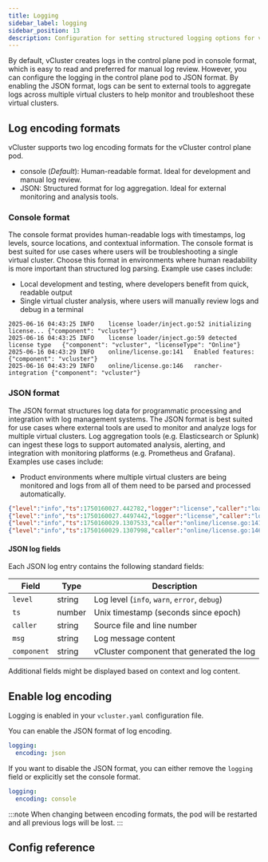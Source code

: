 ```yaml
---
title: Logging
sidebar_label: logging
sidebar_position: 13
description: Configuration for setting structured logging options for vCluster.
---
```



By default, vCluster creates logs in the control plane pod in console format, which is easy to read and preferred for manual log review. However, you can configure the logging in the control plane pod to JSON format. By enabling the JSON format, logs can be sent to external tools to aggregate logs across multiple virtual clusters to help monitor and troubleshoot these virtual clusters. 

## Log encoding formats

vCluster supports two log encoding formats for the vCluster control plane pod.

- console (_Default_): Human-readable format. Ideal for development and manual log review.
- JSON: Structured format for log aggregation. Ideal for external monitoring and analysis tools. 

### Console format

The console format provides human-readable logs with timestamps, log levels, source locations, and contextual information. The console format is best suited for use cases where users will be troubleshooting a single virtual cluster.  Choose this format in environments where human readability is more important than structured log parsing. Example use cases include:

* Local development and testing, where developers benefit from quick, readable output
* Single virtual cluster analysis, where users will manually review logs and debug in a terminal

```text
2025-06-16 04:43:25	INFO	license	loader/inject.go:52	initializing license...	{"component": "vcluster"}
2025-06-16 04:43:25	INFO	license	loader/inject.go:59	detected license type	{"component": "vcluster", "licenseType": "Online"}
2025-06-16 04:43:29	INFO	online/license.go:141	Enabled features:	{"component": "vcluster"}
2025-06-16 04:43:29	INFO	online/license.go:146	rancher-integration	{"component": "vcluster"}
```

### JSON format

The JSON format structures log data for programmatic processing and integration with log management systems. The JSON format is best suited for use cases where external tools are used to monitor and analyze logs for multiple virtual clusters. Log aggregation tools (e.g. Elasticsearch or Splunk) can ingest these logs to support automated analysis, alerting, and integration with monitoring platforms (e.g. Prometheus and Grafana).  Examples use cases include:

* Product environments where multiple virtual clusters are being monitored and logs from all of them need to be parsed and processed automatically.

```json
{"level":"info","ts":1750160027.442782,"logger":"license","caller":"loader/inject.go:52","msg":"initializing license...","component":"vcluster"}
{"level":"info","ts":1750160027.4497442,"logger":"license","caller":"loader/inject.go:59","msg":"detected license type","component":"vcluster","licenseType":"Online"}
{"level":"info","ts":1750160029.1307533,"caller":"online/license.go:141","msg":"Enabled features:","component":"vcluster"}
{"level":"info","ts":1750160029.1307998,"caller":"online/license.go:146","msg":"connected-clusters","component":"vcluster"}
```

#### JSON log fields

Each JSON log entry contains the following standard fields:

| Field | Type | Description |
|-------|------|-------------|
| `level` | string | Log level (`info`, `warn`, `error`, `debug`) |
| `ts`    | number | Unix timestamp (seconds since epoch) |
| `caller`| string | Source file and line number |
| `msg`   | string | Log message content |
| `component` | string | vCluster component that generated the log |

Additional fields might be displayed based on context and log content.

## Enable log encoding

Logging is enabled in your `vcluster.yaml` configuration file. 



You can enable the JSON format of log encoding.

```yaml 
logging:
  encoding: json
```

If you want to disable the JSON format, you can either remove the `logging` field or explicitly set the console format.

```yaml
logging:
  encoding: console
```

:::note
When changing between encoding formats, the pod will be restarted and all previous logs will be lost. 
:::

## Config reference

<Logging />

